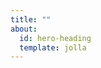 ```yaml
---
title: ""
about:
  id: hero-heading
  template: jolla
---
```


::: {#hero-heading}
<div>

</div>
:::
